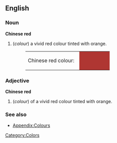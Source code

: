 {{Wikipedia}}
==English==

===Noun===
'''Chinese red'''
#(''colour'') a  vivid red colour tinted with orange.
#:<table><tr><td>Chinese red colour: &nbsp;</td><td bgcolor="#AF3632" width="80">&nbsp; </td></tr></table>

===Adjective===
'''Chinese red'''
#(''colour'') of a  vivid red colour tinted with orange.

===See also===
*[[Wiktionary_Appendix:Colours|Appendix:Colours]]

[[Category:Colors]]